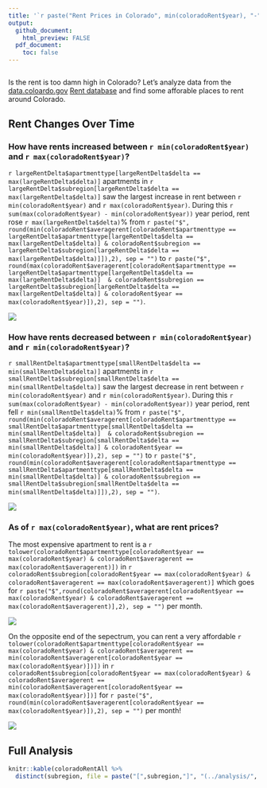 ```yaml
---
title: '`r paste("Rent Prices in Colorado", min(coloradoRent$year), "-", max(coloradoRent$year), sep = " ")`'
output: 
  github_document:
    html_preview: FALSE
  pdf_document:
    toc: false
---
```

```r
```

Is the rent is too damn high in Colorado? Let's analyze data from the [data.coloardo.gov](https://data.colorado.gov/) [Rent database](https://data.colorado.gov/Housing/Rents-by-Type-of-Apartment-in-Colorado/cmr9-ue2w)
and find some afforable places to rent around Colorado.

## Rent Changes Over Time
### How have rents increased between `r min(coloradoRent$year)` and `r max(coloradoRent$year)`?

`r largeRentDelta$apartmenttype[largeRentDelta$delta == max(largeRentDelta$delta)]`
apartments in
`r largeRentDelta$subregion[largeRentDelta$delta == max(largeRentDelta$delta)]` saw
the largest increase in rent between `r min(coloradoRent$year)` and 
`r max(coloradoRent$year)`. During this 
`r sum(max(coloradoRent$year) - min(coloradoRent$year))` year period, rent rose
`r max(largeRentDelta$delta)`% from `r paste("$", round(min(coloradoRent$averagerent[coloradoRent$apartmenttype == largeRentDelta$apartmenttype[largeRentDelta$delta == max(largeRentDelta$delta)] & coloradoRent$subregion == largeRentDelta$subregion[largeRentDelta$delta == max(largeRentDelta$delta)]]),2), sep = "")` to `r paste("$", round(max(coloradoRent$averagerent[coloradoRent$apartmenttype == largeRentDelta$apartmenttype[largeRentDelta$delta == max(largeRentDelta$delta)]  & coloradoRent$subregion == largeRentDelta$subregion[largeRentDelta$delta == max(largeRentDelta$delta)] & coloradoRent$year == max(coloradoRent$year)]),2), sep = "")`.


![](`r paste("../images/largeRentDelta/", gsub('[^0-9a-z]', '', tolower(largeRentDelta$subregion[largeRentDelta$delta == max(largeRentDelta$delta)])),".png", sep ="")`)

### How have rents decreased between `r min(coloradoRent$year)` and `r min(coloradoRent$year)`?

`r smallRentDelta$apartmenttype[smallRentDelta$delta == min(smallRentDelta$delta)]`
apartments in
`r smallRentDelta$subregion[smallRentDelta$delta == min(smallRentDelta$delta)]` saw
the largest decrease in rent between `r min(coloradoRent$year)` and 
`r min(coloradoRent$year)`. During this 
`r sum(max(coloradoRent$year) - min(coloradoRent$year))` year period, rent fell
`r min(smallRentDelta$delta)`% from `r paste("$", round(min(coloradoRent$averagerent[coloradoRent$apartmenttype == smallRentDelta$apartmenttype[smallRentDelta$delta == min(smallRentDelta$delta)]  & coloradoRent$subregion == smallRentDelta$subregion[smallRentDelta$delta == min(smallRentDelta$delta)] & coloradoRent$year == min(coloradoRent$year)]),2), sep = "")` to `r paste("$", round(min(coloradoRent$averagerent[coloradoRent$apartmenttype == smallRentDelta$apartmenttype[smallRentDelta$delta == min(smallRentDelta$delta)] & coloradoRent$subregion == smallRentDelta$subregion[smallRentDelta$delta == min(smallRentDelta$delta)]]),2), sep = "")`.


![](`r paste("../images/smallRentDelta/", gsub('[^0-9a-z]', '', tolower(smallRentDelta$subregion[smallRentDelta$delta == min(smallRentDelta$delta)])),".png", sep ="")`)

### As of `r max(coloradoRent$year)`, what are rent prices?

The most expensive apartment to rent is a `r  tolower(coloradoRent$apartmenttype[coloradoRent$year == max(coloradoRent$year) & coloradoRent$averagerent == max(coloradoRent$averagerent)])` in `r coloradoRent$subregion[coloradoRent$year == max(coloradoRent$year) & coloradoRent$averagerent == max(coloradoRent$averagerent)]` which goes for `r paste("$",round(coloradoRent$averagerent[coloradoRent$year == max(coloradoRent$year) & coloradoRent$averagerent == max(coloradoRent$averagerent)],2), sep = "")` per month.

![](`r paste("../images/maxRent", gsub('[^0-9a-z]', '', tolower(maxRent$subregion[1])), ".png", sep = "")`)

On the opposite end of the sepectrum, you can rent a very affordable `r tolower(coloradoRent$apartmenttype[coloradoRent$year == max(coloradoRent$year) & coloradoRent$averagerent == min(coloradoRent$averagerent[coloradoRent$year == max(coloradoRent$year)])])` in `r coloradoRent$subregion[coloradoRent$year == max(coloradoRent$year) & coloradoRent$averagerent == min(coloradoRent$averagerent[coloradoRent$year == max(coloradoRent$year)])]` for `r paste("$", round(min(coloradoRent$averagerent[coloradoRent$year == max(coloradoRent$year)]),2), sep = "")` per month!

![](`r paste("../images/minRent", gsub('[^0-9a-z]', '', tolower(minRent$subregion[1])), ".png", sep = "")`)

## Full Analysis

```r
knitr::kable(coloradoRentAll %>% 
  distinct(subregion, file = paste("[",subregion,"]", "(../analysis/", tolower(gsub("[^0-9a-zA-Z]", "", subregion)), ".md)",sep = "")))
```